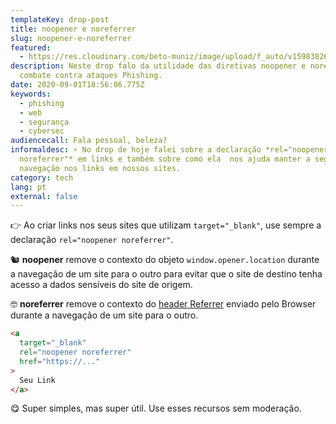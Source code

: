 ```yaml
---
templateKey: drop-post
title: noopener e noreferrer
slug: noopener-e-noreferrer
featured:
  - https://res.cloudinary.com/beto-muniz/image/upload/f_auto/v1598382624/Text_Image_gwwcfi.jpg
description: Neste drop falo da utilidade das diretivas noopener e noreferrer no
  combate contra ataques Phishing.
date: 2020-09-01T18:56:06.775Z
keywords:
  - phishing
  - web
  - segurança
  - cybersec
audiencecall: Fala pessoal, beleza?
informaldesc: ⚡️ No drop de hoje falei sobre a declaração *rel="noopener
  noreferrer"* em links e também sobre como ela  nos ajuda manter a segurança de
  navegação nos links em nossos sites.
category: tech
lang: pt
external: false
---
```


<Drop>

👉 Ao criar links nos seus sites que utilizam `target="_blank"`, use sempre a declaração `rel="noopener noreferrer"`.

🐿 **noopener** remove o contexto do objeto `window.opener.location` durante a navegação de um site para o outro para evitar que o site de destino tenha acesso a dados sensíveis do site de origem.

🤓 **noreferrer** remove o contexto do [header Referrer](https://betomuniz.com/drops/referrer-policy) enviado pelo Browser durante a navegação de um site para o outro.

```html
<a 
  target="_blank"
  rel="noopener noreferrer"
  href="https://..."
>
  Seu Link
</a>
```

😋 Super simples, mas super útil. Use esses recursos sem moderação.

</Drop>